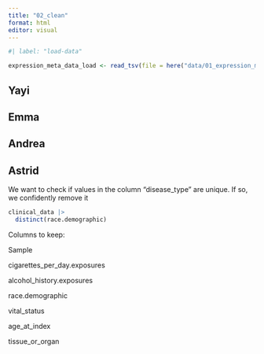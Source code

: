 ```yaml
---
title: "02_clean"
format: html
editor: visual
---
```


```r
#| label: "load-data" 

expression_meta_data_load <- read_tsv(file = here("data/01_expression_meta_data_load.tsv.gz"))


```

## Yayi

## Emma

## Andrea

## Astrid

We want to check if values in the column "disease_type" are unique. If so, we confidently remove it

```r

clinical_data |> 
  distinct(race.demographic) 

```

Columns to keep:

Sample

cigarettes_per_day.exposures

alcohol_history.exposures

race.demographic

vital_status

age_at_index

tissue_or_organ

```r



```
